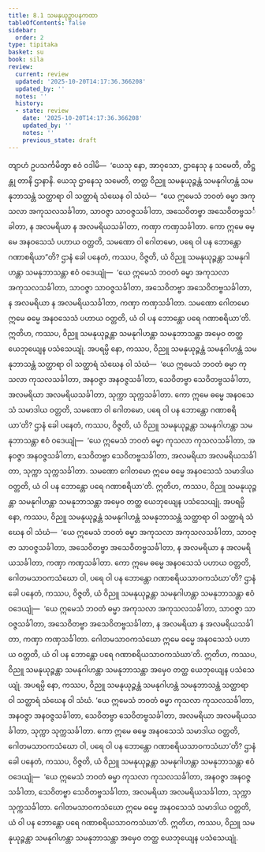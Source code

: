 ```yaml
---
title: 8.1 သမနုယုဉ္ဇာပနကထာ
tableOfContents: false
sidebar:
  order: 2
type: tipitaka
basket: su
book: sila
review:
  current: review
  updated: '2025-10-20T14:17:36.366208'
  updated_by: ''
  notes: ''
  history:
  - state: review
    date: '2025-10-20T14:17:36.366208'
    updated_by: ''
    notes: ''
    previous_state: draft
---
```



<DynamicBreadcrumb />


<ReviewStatus review={frontmatter.review} showDetails={true} />

<HypothesisAnnotation frontmatter={frontmatter} />

<Division number="385" book="sila" e="ch" v="6" p="154">

<Paragraph number="635" book="sila">
တျာဟံ ဥပသင်္ကမိတွာ ဧဝံ ဝဒါမိ—  ‘ယေသု နော, အာဝုသော, ဌာနေသု န သမေတိ, တိဋ္ဌန္တု တာနိ ဌာနာနိ. ယေသု ဌာနေသု သမေတိ, တတ္ထ ဝိညူ သမနုယုဉ္ဇန္တံ သမနုဂါဟန္တံ သမနုဘာသန္တံ သတ္ထာရာ ဝါ သတ္ထာရံ သံဃေန ဝါ သံဃံ—  “ယေ ဣမေသံ ဘဝတံ ဓမ္မာ အကုသလာ အကုသလသင်္ခါတာ, သာဝဇ္ဇာ သာဝဇ္ဇသင်္ခါတာ, အသေဝိတဗ္ဗာ အသေဝိတဗ္ဗသင်္ခါတာ, န အလမရိယာ န အလမရိယသင်္ခါတာ, ကဏှာ ကဏှသင်္ခါတာ. ကော ဣမေ ဓမ္မေ အနဝသေသံ ပဟာယ ဝတ္တတိ, သမဏော ဝါ ဂေါတမော, ပရေ ဝါ ပန ဘောန္တော ဂဏာစရိယာ”တိ?
</Paragraph>

</Division>
<Division number="386" book="sila" e="ch" v="6" p="154">

<Paragraph number="636" book="sila">
ဌာနံ ခေါ ပနေတံ, ကဿပ, ဝိဇ္ဇတိ, ယံ ဝိညူ သမနုယုဉ္ဇန္တာ သမနုဂါဟန္တာ သမနုဘာသန္တာ ဧဝံ ဝဒေယျုံ—  ‘ယေ ဣမေသံ ဘဝတံ ဓမ္မာ အကုသလာ အကုသလသင်္ခါတာ, သာဝဇ္ဇာ သာဝဇ္ဇသင်္ခါတာ, အသေဝိတဗ္ဗာ အသေဝိတဗ္ဗသင်္ခါတာ, န အလမရိယာ န အလမရိယသင်္ခါတာ, ကဏှာ ကဏှသင်္ခါတာ. သမဏော ဂေါတမော ဣမေ ဓမ္မေ အနဝသေသံ ပဟာယ ဝတ္တတိ, ယံ ဝါ ပန ဘောန္တော ပရေ ဂဏာစရိယာ’တိ. ဣတိဟ, ကဿပ, ဝိညူ သမနုယုဉ္ဇန္တာ သမနုဂါဟန္တာ သမနုဘာသန္တာ အမှေဝ တတ္ထ ယေဘုယျေန ပသံသေယျုံ.
</Paragraph>

</Division>
<Division number="387" book="sila" e="ch" v="6" p="155">

<Paragraph number="637" book="sila">
အပရမ္ပိ နော, ကဿပ, ဝိညူ သမနုယုဉ္ဇန္တံ သမနုဂါဟန္တံ သမနုဘာသန္တံ သတ္ထာရာ ဝါ သတ္ထာရံ သံဃေန ဝါ သံဃံ—  ‘ယေ ဣမေသံ ဘဝတံ ဓမ္မာ ကုသလာ ကုသလသင်္ခါတာ, အနဝဇ္ဇာ အနဝဇ္ဇသင်္ခါတာ, သေဝိတဗ္ဗာ သေဝိတဗ္ဗသင်္ခါတာ, အလမရိယာ အလမရိယသင်္ခါတာ, သုက္ကာ သုက္ကသင်္ခါတာ. ကော ဣမေ ဓမ္မေ အနဝသေသံ သမာဒါယ ဝတ္တတိ, သမဏော ဝါ ဂေါတမော, ပရေ ဝါ ပန ဘောန္တော ဂဏာစရိယာ’တိ?
</Paragraph>

</Division>
<Division number="388" book="sila" e="ch" v="6" p="155">

<Paragraph number="638" book="sila">
ဌာနံ ခေါ ပနေတံ, ကဿပ, ဝိဇ္ဇတိ, ယံ ဝိညူ သမနုယုဉ္ဇန္တာ သမနုဂါဟန္တာ သမနုဘာသန္တာ ဧဝံ ဝဒေယျုံ—  ‘ယေ ဣမေသံ ဘဝတံ ဓမ္မာ ကုသလာ ကုသလသင်္ခါတာ, အနဝဇ္ဇာ အနဝဇ္ဇသင်္ခါတာ, သေဝိတဗ္ဗာ သေဝိတဗ္ဗသင်္ခါတာ, အလမရိယာ အလမရိယသင်္ခါတာ, သုက္ကာ သုက္ကသင်္ခါတာ. သမဏော ဂေါတမော ဣမေ ဓမ္မေ အနဝသေသံ သမာဒါယ ဝတ္တတိ, ယံ ဝါ ပန ဘောန္တော ပရေ ဂဏာစရိယာ’တိ. ဣတိဟ, ကဿပ, ဝိညူ သမနုယုဉ္ဇန္တာ သမနုဂါဟန္တာ သမနုဘာသန္တာ အမှေဝ တတ္ထ ယေဘုယျေန ပသံသေယျုံ.
</Paragraph>

</Division>
<Division number="389" book="sila" e="ch" v="6" p="155">

<Paragraph number="639" book="sila">
အပရမ္ပိ နော, ကဿပ, ဝိညူ သမနုယုဉ္ဇန္တံ သမနုဂါဟန္တံ သမနုဘာသန္တံ သတ္ထာရာ ဝါ သတ္ထာရံ သံဃေန ဝါ သံဃံ—  ‘ယေ ဣမေသံ ဘဝတံ ဓမ္မာ အကုသလာ အကုသလသင်္ခါတာ, သာဝဇ္ဇာ သာဝဇ္ဇသင်္ခါတာ, အသေဝိတဗ္ဗာ အသေဝိတဗ္ဗသင်္ခါတာ, န အလမရိယာ န အလမရိယသင်္ခါတာ, ကဏှာ ကဏှသင်္ခါတာ. ကော ဣမေ ဓမ္မေ အနဝသေသံ ပဟာယ ဝတ္တတိ, ဂေါတမသာဝကသံဃော ဝါ, ပရေ ဝါ ပန ဘောန္တော ဂဏာစရိယသာဝကသံဃာ’တိ?
</Paragraph>

</Division>
<Division number="390" book="sila" e="ch" v="6" p="155">

<Paragraph number="640" book="sila">
ဌာနံ ခေါ ပနေတံ, ကဿပ, ဝိဇ္ဇတိ, ယံ ဝိညူ သမနုယုဉ္ဇန္တာ သမနုဂါဟန္တာ သမနုဘာသန္တာ ဧဝံ ဝဒေယျုံ—  ‘ယေ ဣမေသံ ဘဝတံ ဓမ္မာ အကုသလာ အကုသလသင်္ခါတာ, သာဝဇ္ဇာ သာဝဇ္ဇသင်္ခါတာ, အသေဝိတဗ္ဗာ အသေဝိတဗ္ဗသင်္ခါတာ, န အလမရိယာ န အလမရိယသင်္ခါတာ, ကဏှာ ကဏှသင်္ခါတာ. ဂေါတမသာဝကသံဃော ဣမေ ဓမ္မေ အနဝသေသံ ပဟာယ ဝတ္တတိ, ယံ ဝါ ပန ဘောန္တော ပရေ ဂဏာစရိယသာဝကသံဃာ’တိ. ဣတိဟ, ကဿပ, ဝိညူ သမနုယုဉ္ဇန္တာ သမနုဂါဟန္တာ သမနုဘာသန္တာ အမှေဝ တတ္ထ ယေဘုယျေန ပသံသေယျုံ.
</Paragraph>

</Division>
<Division number="391" book="sila" e="ch" v="6" p="156">

<Paragraph number="641" book="sila">
အပရမ္ပိ နော, ကဿပ, ဝိညူ သမနုယုဉ္ဇန္တံ သမနုဂါဟန္တံ သမနုဘာသန္တံ သတ္ထာရာ ဝါ သတ္ထာရံ သံဃေန ဝါ သံဃံ. ‘ယေ ဣမေသံ ဘဝတံ ဓမ္မာ ကုသလာ ကုသလသင်္ခါတာ, အနဝဇ္ဇာ အနဝဇ္ဇသင်္ခါတာ, သေဝိတဗ္ဗာ သေဝိတဗ္ဗသင်္ခါတာ, အလမရိယာ အလမရိယသင်္ခါတာ, သုက္ကာ သုက္ကသင်္ခါတာ. ကော ဣမေ ဓမ္မေ အနဝသေသံ သမာဒါယ ဝတ္တတိ, ဂေါတမသာဝကသံဃော ဝါ, ပရေ ဝါ ပန ဘောန္တော ဂဏာစရိယသာဝကသံဃာ’တိ?
</Paragraph>

</Division>
<Division number="392" book="sila" e="ch" v="6" p="156">

<Paragraph number="642" book="sila">
ဌာနံ ခေါ ပနေတံ, ကဿပ, ဝိဇ္ဇတိ, ယံ ဝိညူ သမနုယုဉ္ဇန္တာ သမနုဂါဟန္တာ သမနုဘာသန္တာ ဧဝံ ဝဒေယျုံ—  ‘ယေ ဣမေသံ ဘဝတံ ဓမ္မာ ကုသလာ ကုသလသင်္ခါတာ, အနဝဇ္ဇာ အနဝဇ္ဇသင်္ခါတာ, သေဝိတဗ္ဗာ သေဝိတဗ္ဗသင်္ခါတာ, အလမရိယာ အလမရိယသင်္ခါတာ, သုက္ကာ သုက္ကသင်္ခါတာ. ဂေါတမသာဝကသံဃော ဣမေ ဓမ္မေ အနဝသေသံ သမာဒါယ ဝတ္တတိ, ယံ ဝါ ပန ဘောန္တော ပရေ ဂဏာစရိယသာဝကသံဃာ’တိ. ဣတိဟ, ကဿပ, ဝိညူ သမနုယုဉ္ဇန္တာ သမနုဂါဟန္တာ သမနုဘာသန္တာ အမှေဝ တတ္ထ ယေဘုယျေန ပသံသေယျုံ.
</Paragraph>
</Division>